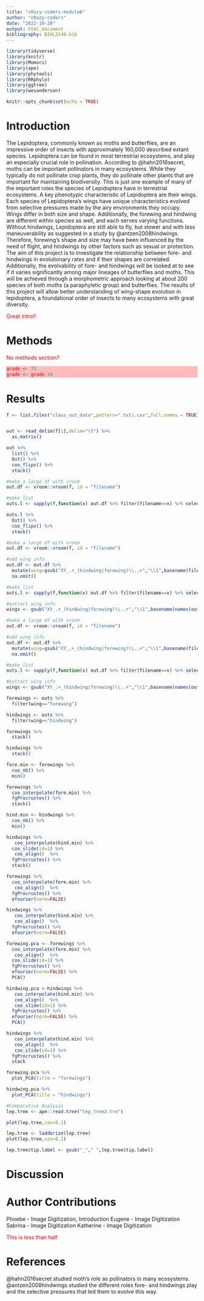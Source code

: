 ```yaml
---
title: "cRazy-coders-module6"
author: "cRazy-coders"
date: "2022-10-28"
output: html_document
bibliography: BIOL3140.bib
---
```


<!-- for comments -->
<style>
div.comment pre { background-color:#ffbbbb; }
div.comment pre.r { background-color:#ffbbbb; }
div.comment {color: red;}
</style>

```r
library(tidyverse)
library(knitr)
library(Momocs)
library(ape)
library(phytools)
library(RRphylo)
library(ggtree)
library(wesanderson)
```

```r
knitr::opts_chunk$set(echo = TRUE)
```

# Introduction
The Lepidoptera, commonly known as moths and butterflies, are an impressive order of insects with approximately 160,000 described extant species. Lepidoptera can be found in most terrestrial ecosystems, and play an especially crucial role in pollination. According to @hahn2016secret, moths can be important pollinators in many ecosystems. While they typically do not pollinate crop plants, they do pollinate other plants that are important for maintaining biodiversity. This is just one example of many of the important roles the species of Lepidoptera have in terrestrial ecosystems. A key phenotypic characteristic of Lepidoptera are their wings. Each species of Lepidoptera’s wings have unique characteristics evolved from selective pressures made by the airy environments they occupy. Wings differ in both size and shape. Additionally, the forewing and hindwing are different within species as well, and each serves varying functions. Without hindwings, Lepidoptera are still able to fly, but slower and with less maneuverability as suggested in a study by @antzen2008hindwings. Therefore, forewing’s shape and size may have been influenced by the need of flight, and hindwings by other factors such as sexual or protection. The aim of this project is to investigate the relationship between fore- and hindwings in evolutionary rates and if their shapes are correlated. Additionally, the evolvability of fore- and hindwings will be looked at to see if it varies significantly among major lineages of butterflies and moths. This will be achieved through a morphometric approach looking at about 200 species of both moths (a paraphyletic group) and butterflies. The results of this project will allow better understanding of wing-shape evolution in lepidoptera, a foundational order of insects to many ecosystems with great diversity. 

<div class="comment">
Great intro!!

</div>

# Methods
<div class="comment">
No methods section?

```r
grade <- 75
grade <- grade-10
```
</div>

# Results
```r
f <- list.files("class_out_data",pattern=".txt|.csv",full.names = TRUE)


out <- read_delim(f[1],delim="\t") %>% 
  as.matrix()

out %>% 
  list() %>% 
  Out() %>% 
  coo_flipx() %>% 
  stack()

#make a large df with vroom
out.df <- vroom::vroom(f, id = "filename")

#make list
outs.l <- sapply(f,function(x) out.df %>% filter(filename==x) %>% select(X,Y) %>% as.matrix)

outs.l %>% 
  Out() %>% 
  coo_flipx() %>% 
  stack()

#make a large df with vroom
out.df <- vroom::vroom(f, id = "filename")

#add wing info
out.df <- out.df %>% 
  mutate(wing=gsub("XY_.+_(hindwing|forewing)\\..+","\\1",basename(filename))) %>% 
  na.omit()

#make list
outs.l <- sapply(f,function(x) out.df %>% filter(filename==x) %>% select(X,Y) %>% as.matrix)

#extract wing info
wings <- gsub("XY_.+_(hindwing|forewing)\\..+","\\1",basename(names(outs.l)))

#make a large df with vroom
out.df <- vroom::vroom(f, id = "filename")

#add wing info
out.df <- out.df %>% 
  mutate(wing=gsub("XY_.+_(hindwing|forewing)\\..+","\\1",basename(filename))) %>% 
  na.omit()

#make list
outs.l <- sapply(f,function(x) out.df %>% filter(filename==x) %>% select(X,Y) %>% as.matrix)

#extract wing info
wings <- gsub("XY_.+_(hindwing|forewing)\\..+","\\1",basename(names(outs.l)))

forewings <- outs %>% 
  filter(wing=="forewing")

hindwings <- outs %>% 
  filter(wing=="hindwing")

forewings %>% 
  stack()

hindwings %>% 
  stack()

fore.min <- forewings %>% 
  coo_nb() %>% 
  min()

forewings %>%
  coo_interpolate(fore.min) %>% 
  fgProcrustes() %>% 
  stack()

hind.min <- hindwings %>% 
  coo_nb() %>% 
  min()

hindwings %>% 
   coo_interpolate(hind.min) %>% 
  coo_slide(id=1) %>% 
   coo_align()  %>%
  fgProcrustes() %>%
  stack()

forewings %>%
  coo_interpolate(fore.min) %>% 
   coo_align()  %>%
  fgProcrustes() %>% 
  efourier(norm=FALSE) 

hindwings %>% 
   coo_interpolate(hind.min) %>% 
   coo_align()  %>%
  fgProcrustes() %>% 
  efourier(norm=FALSE) 

forewing.pca <- forewings %>%
  coo_interpolate(fore.min) %>%
   coo_align()  %>%
  coo_slide(id=1) %>% 
  fgProcrustes() %>% 
  efourier(norm=FALSE) %>% 
  PCA()

hindwing.pca <-hindwings %>% 
   coo_interpolate(hind.min) %>% 
   coo_align()  %>%
   coo_slide(id=1) %>% 
  fgProcrustes() %>% 
  efourier(norm=FALSE) %>% 
  PCA()

hindwings %>% 
   coo_interpolate(hind.min) %>% 
   coo_align()  %>%
   coo_slide(id=1) %>% 
  fgProcrustes() %>% 
  stack

forewing.pca %>% 
  plot_PCA(title = "forewings")

hindwing.pca %>% 
  plot_PCA(title = "hindwings")

#Comparative Analysis
lep.tree <- ape::read.tree("lep_tree2.tre")

plot(lep.tree,cex=0.1)

lep.tree <- ladderize(lep.tree)
plot(lep.tree,cex=0.1)

lep.tree$tip.label <- gsub("_"," ",lep.tree$tip.label)

```
# Discussion

# Author Contributions
Phoebe - Image Digitization, Introduction
Eugene - Image Digitization
Sabrina - Image Digitization
Katherine - Image Digitization

<div class="comment">

This is less than half

</div>

# References
@hahn2016secret studied moth's role as pollinators in many ecosystems. 
@antzen2008hindwings studied the different roles fore- and hindwings play and the selective pressures that led them to evolve this way. 

